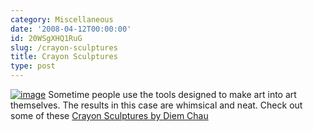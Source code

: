 ```yaml
---
category: Miscellaneous
date: '2008-04-12T00:00:00'
id: 20WSgXHQ1RuG
slug: /crayon-sculptures
title: Crayon Sculptures
type: post
---
```


[![image](http://www.alanwsmith.com/blog/wp-content/uploads/2008/04/crayon-sculptures-228x300.jpg "Crayon Sculptures by Diem Chau")](http://www.diemchau.com/crayons1.html)
Sometime people use the tools designed to make art into art
themselves. The results in this case are whimsical and neat. Check
out some of these
[Crayon Sculptures by Diem Chau](http://www.diemchau.com/crayons1.html)